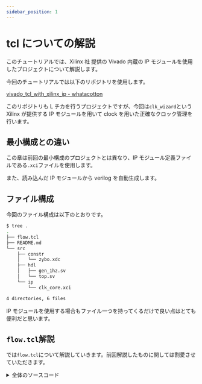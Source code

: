 ```yaml
---
sidebar_position: 1
---
```


# tcl についての解説

このチュートリアルでは、Xilinx 社 提供の Vivado 内蔵の IP モジュールを使用したプロジェクトについて解説します。

今回のチュートリアルでは以下のリポジトリを使用します。

[vivado_tcl_with_xilinx_ip - whatacotton](https://github.com/WhatACotton/vivado_tcl_with_xilinx_ip)

このリポジトリも L チカを行うプロジェクトですが、今回は`clk_wizard`という Xilinx が提供する IP モジュールを用いて clock を用いた正確なクロック管理を行います。

## 最小構成との違い

この章は前回の最小構成のプロジェクトとは異なり、IP モジュール定義ファイルである`.xci`ファイルを使用します。

また、読み込んだ IP モジュールから verilog を自動生成します。

## ファイル構成

今回のファイル構成は以下のとおりです。

```sh
$ tree .
.
├── flow.tcl
├── README.md
└── src
    ├── constr
    │   └── zybo.xdc
    ├── hdl
    │   ├── gen_1hz.sv
    │   └── top.sv
    └── ip
        └── clk_core.xci

4 directories, 6 files
```

IP モジュールを使用する場合もファイル一つを持ってくるだけで良い点はとても便利だと思います。

## `flow.tcl`解説

では`flow.tcl`について解説していきます。前回解説したものに関しては割愛させていただきます。

<details>
<summary>全体のソースコード</summary>
<p>
```tcl
set top_module_name top
set outputDir ./impl
file mkdir $outputDir
set_part xc7z020clg400-1
 
import_ip ./src/ip/clk_core.xci
upgrade_ip  -vlnv xilinx.com:ip:clk_wiz:6.0  [get_ips clk_core]

generate_target all [get_ips clk_core] -force

read_verilog -sv [ glob ./src/hdl/*.sv ]
read_verilog [ glob .gen/sources_1/ip/clk_core/*.v ]
read_xdc [ glob ./src/constr/*.xdc]

set top_module_name "top"
set_property top $top_module_name [current_fileset]

synth_design -top $top_module_name
write_checkpoint -force $outputDir/post_synth
report_timing_summary -file $outputDir/post_synth_timing_summary.rpt
report_power -file $outputDir/post_synth_power.rpt
report_clock_interaction -delay_type min_max -file $outputDir/post_synth_clock_interaction.rpt
report_high_fanout_nets -fanout_greater_than 200 -max_nets 50 -file $outputDir/post_synth_high_fanout_nets.rpt

opt_design
place_design
phys_opt_design
write_checkpoint -force $outputDir/post_place
report_timing_summary -file $outputDir/post_place_timing_summary.rpt

route_design
write_checkpoint -force $outputDir/post_route
report_timing_summary -file $outputDir/post_route_timing_summary.rpt
report_timing -max_paths 100 -path_type summary -slack_lesser_than 0 -file $outputDir/post_route_setup_timing_violations.rpt
report_clock_utilization -file $outputDir/clock_util.rpt
report_utilization -file $outputDir/post_route_util.rpt
report_power -file $outputDir/post_route_power.rpt
report_drc -file $outputDir/post_imp_drc.rpt
write_verilog -force $outputDir/top_impl_netlist.v
write_xdc -no_fixed_only -force $outputDir/top_impl.xdc

write_bitstream -force $outputDir/$top_module_name.bit

````
</p>
</details>

### IP の読み込み

```tcl
import_ip ./src/ip/clk_core.xci
upgrade_ip  -vlnv xilinx.com:ip:clk_wiz:6.0  [get_ips clk_core]

# 読み込んだIPモジュールからverilogを自動生成
generate_target all [get_ips clk_core]  -force
````

`import_ip`より、`.xci`ファイルから IP モジュールを読み込みます。

ただ読み込んだだけだと IP モジュールにロックがかかっているので、`upgrade_ip`を実行して更新処理をしています。また、`xilinx.com:ip:clk_wiz:6.0`という文字列は`.xci`ファイル内の、以下の記述に基づいています。

```json
"component_reference": "xilinx.com:ip:clk_wiz:6.0",
```

### ソースコードの読み込み

```tcl
read_verilog  [ glob .gen/sources_1/ip/clk_core/*.v ]
```

自動生成を行うと、`.gen`ディレクトリが生成されます。その中に生成された verilog を読み込んでいます。

:::tip
また、このコマンドによって verilog ファイルを読み込む際、critical warning が出ますが、これは ip から verilog を生成した際に sub-design として読み込まれるため、新しく verilog を読み込んでしまうと、sub-design として読み込まれたものと同じファイルが存在することになり、警告がでてしまうのです。

まだこの警告に起因したエラーを引き起こしたことがないのですが、もし良い解決方法があれば教えていただきたいです。

```tcl
CRITICAL WARNING: [filemgmt 20-1440] File '/home/cotton/Documents/vivado_tcl_with_xilinx_ip/.gen/sources_1/ip/clk_core/clk_core_clk_wiz.v' already exists in the project as a part of sub-design file '/home/cotton/Documents/vivado_tcl_with_xilinx_ip/.srcs/sources_1/ip/clk_core/clk_core.xci'. Explicitly adding the file outside the scope of the sub-design can lead to unintended behaviors and is not recommended.
CRITICAL WARNING: [filemgmt 20-1440] File '/home/cotton/Documents/vivado_tcl_with_xilinx_ip/.gen/sources_1/ip/clk_core/clk_core.v' already exists in the project as a part of sub-design file '/home/cotton/Documents/vivado_tcl_with_xilinx_ip/.srcs/sources_1/ip/clk_core/clk_core.xci'. Explicitly adding the file outside the scope of the sub-design can lead to unintended behaviors and is not recommended.
```

:::

## 生成されるファイル群

<details>
<summary>出力結果</summary>
<p>
実行が完了すると以下のようなファイルが生成されます。

```sh
$ tree . -a -I .git
.
├── flow.tcl
├── .gen
│   └── sources_1
│       └── ip
│           └── clk_core
│               ├── clk_core_board.xdc
│               ├── clk_core_clk_wiz.v
│               ├── clk_core_ooc.xdc
│               ├── clk_core.v
│               ├── clk_core.veo
│               ├── clk_core.xdc
│               ├── clk_core.xml
│               ├── doc
│               │   └── clk_wiz_v6_0_changelog.txt
│               ├── mmcm_pll_drp_func_7s_mmcm.vh
│               ├── mmcm_pll_drp_func_7s_pll.vh
│               ├── mmcm_pll_drp_func_us_mmcm.vh
│               ├── mmcm_pll_drp_func_us_pll.vh
│               ├── mmcm_pll_drp_func_us_plus_mmcm.vh
│               └── mmcm_pll_drp_func_us_plus_pll.vh
├── .gitignore
├── impl
│   ├── clock_util.rpt
│   ├── post_imp_drc.rpt
│   ├── post_place.dcp
│   ├── post_place_timing_summary.rpt
│   ├── post_route.dcp
│   ├── post_route_power.rpt
│   ├── post_route_setup_timing_violations.rpt
│   ├── post_route_timing_summary.rpt
│   ├── post_route_util.rpt
│   ├── post_synth_clock_interaction.rpt
│   ├── post_synth.dcp
│   ├── post_synth_high_fanout_nets.rpt
│   ├── post_synth_power.rpt
│   ├── post_synth_timing_summary.rpt
│   ├── top.bit
│   ├── top_impl_netlist.v
│   └── top_impl.xdc
├── README.md
├── src
│   ├── constr
│   │   └── zybo.xdc
│   ├── hdl
│   │   ├── gen_1hz.sv
│   │   └── top.sv
│   └── ip
│       └── clk_core.xci
├── .srcs
│   └── sources_1
│       └── ip
│           └── clk_core
│               └── clk_core.xci
└── .Xil
    └── top_propImpl.xdc

15 directories, 40 files
```

</p>
</details>

:::warning

### スクリプトを再度実行する場合

再度実行する場合は、`.srcs`ファイルを削除してください。これがあると、`import_ip`コマンドで IP モジュールの読み込みに失敗します。

Vivado 側では`-force`オプションをつけて実行することで強制的に上書きしてくださいとヒントを教えてくれるのですが、バージョンによっては`-force`オプションが存在しない場合があります。

この先の解説でも同じですので、注意してください。
:::
